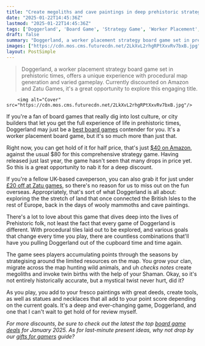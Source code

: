 ```yaml
---
title: "Create megoliths and cave paintings in deep prehistoric strategy board game Doggerland, now half price"
date: "2025-01-22T14:45:36Z"
lastmod: "2025-01-22T14:45:36Z"
tags: ['Doggerland', 'Board Game', 'Strategy Game', 'Worker Placement', 'Prehistoric']
draft: false
summary: "Doggerland, a worker placement strategy board game set in prehistoric times, offers a unique experience with procedural map generation and varied gameplay. Currently discounted on Amazon and Zatu Games, it's a great opportunity to explore this engaging title."
images: ["https://cdn.mos.cms.futurecdn.net/2LkXvL2rhgRPtXxvRv7bxB.jpg"]
layout: PostSimple
---
```

> Doggerland, a worker placement strategy board game set in prehistoric times, offers a unique experience with procedural map generation and varied gameplay. Currently discounted on Amazon and Zatu Games, it's a great opportunity to explore this engaging title.


        <img alt="Cover" src="https://cdn.mos.cms.futurecdn.net/2LkXvL2rhgRPtXxvRv7bxB.jpg"/>
        
If you're a fan of board games that really dig into lost culture, or city builders that let you get the full experience of life in prehistoric times, Doggerland may just be a [best board games](https://www.gamesradar.com/best-board-games/) contender for you. It's a worker placement board game, but it's so much more than just that.

Right now, you can get hold of it for half price, that's just [$40 on Amazon](https://www.amazon.com/Doggerland-Strategy-Prehistoric-Worker-Placement-Players/dp/B0DB3DKSQ2), against the usual $80 for this comprehensive strategy game. Having released just last year, the game hasn't seen that many drops in price yet. So this is a great opportunity to nab it for a deep discount.

If you're a fellow UK-based caveperson, you can also grab it for just under [£20 off at Zatu games](https://www.board-game.co.uk/product/doggerland/), so there's no reason for us to miss out on the fun overseas. Appropriately, that's sort of what Doggerland is all about: exploring the the stretch of land that once connected the British Isles to the rest of Europe, back in the days of wooly mammoths and cave paintings.



There's a lot to love about this game that dives deep into the lives of Prehistoric folk, not least the fact that every game of Doggerland is different. With procedural tiles laid out to be explored, and various goals that change every time you play, there are countless combinations that'll have you pulling Doggerland out of the cupboard time and time again.

The game sees players accumulating points through the seasons by strategising around the limited resources on the map. You grow your clan, migrate across the map hunting wild animals, and uh *checks notes* create megoliths and invoke twin births with the help of your Shaman. Okay, so it's not entirely historically accurate, but a mystical twist never hurt, did it?

As you play, you add to your fresco paintings with great deeds, create tools, as well as statues and necklaces that all add to your point score depending on the current goals. It's a deep and ever-changing game, Doggerland, and one that I can't wait to get hold of for review myself.

*For more discounts, be sure to check out the latest the top *[<em>board game deals</em>](https://www.gamesradar.com/board-game-deals-and-sales/)* for January 2025. As for last-minute present ideas, why not drop by our *[<em>gifts for gamers</em>](https://www.gamesradar.com/best-gifts-for-gamers/)* guide?*
        